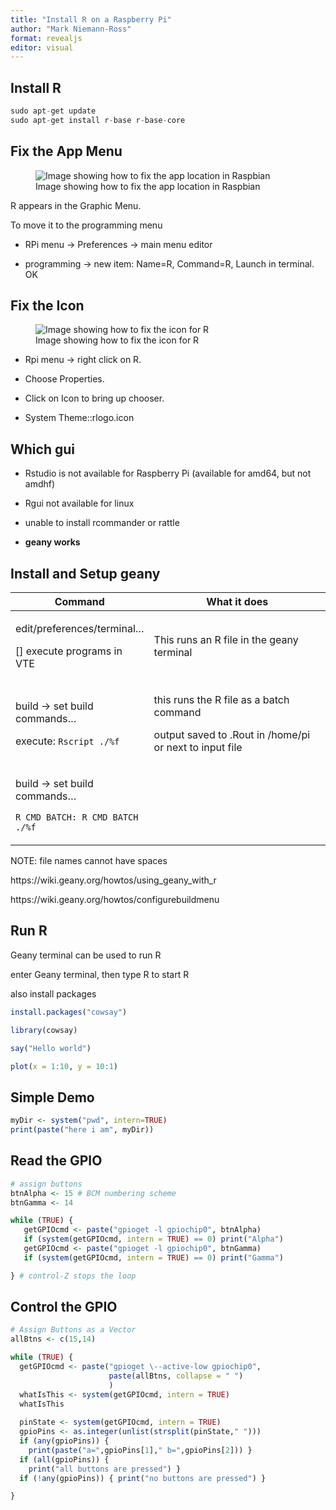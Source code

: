 ```yaml
---
title: "Install R on a Raspberry Pi"
author: "Mark Niemann-Ross"
format: revealjs
editor: visual
---
```


## Install R

``` r
sudo apt-get update
sudo apt-get install r-base r-base-core
```

## Fix the App Menu

![Image showing how to fix the app location in Raspbian](fixtheapp.png)

::: {.notes}

R appears in the Graphic Menu.

To move it to the programming menu

-   RPi menu -\> Preferences -\> main menu editor

-   programming -\> new item: Name=R, Command=R, Launch in terminal. OK

:::

## Fix the Icon

![Image showing how to fix the icon for R](fixtheicon.png)

::: {.notes}

-   Rpi menu -\> right click on R.

-   Choose Properties.

-   Click on Icon to bring up chooser.

-   System Theme::rlogo.icon

:::

## Which gui

::: {.notes}

-   Rstudio is not available for Raspberry Pi (available for amd64, but not amdhf)

-   Rgui not available for linux

-   unable to install rcommander or rattle

-   **geany works**

:::

## Install and Setup geany

+---------------------------------+---------------------------------------------------------+
| Command                         | What it does                                            |
+=================================+=========================================================+
| edit/preferences/terminal...    | This runs an R file in the geany terminal               |
|                                 |                                                         |
| \[\] execute programs in VTE    |                                                         |
+---------------------------------+---------------------------------------------------------+
| build -\> set build commands... | this runs the R file as a batch command                 |
|                                 |                                                         |
| execute: `Rscript ./%f`         | output saved to .Rout in /home/pi or next to input file |
+---------------------------------+---------------------------------------------------------+
| build -\> set build commands... |                                                         |
|                                 |                                                         |
| `R CMD BATCH: R CMD BATCH ./%f` |                                                         |
+---------------------------------+---------------------------------------------------------+

::: notes
<div>

NOTE: file names cannot have spaces

https://wiki.geany.org/howtos/using_geany_with_r

https://wiki.geany.org/howtos/configurebuildmenu

</div>
:::

## Run R

Geany terminal can be used to run R

enter Geany terminal, then type R to start R

also install packages

``` r
install.packages("cowsay")

library(cowsay)

say("Hello world")

plot(x = 1:10, y = 10:1)
```

## Simple Demo

``` r
myDir <- system("pwd", intern=TRUE) 
print(paste("here i am", myDir))
```

## Read the GPIO

``` r
# assign buttons 
btnAlpha <- 15 # BCM numbering scheme 
btnGamma <- 14

while (TRUE) { 
   getGPIOcmd <- paste("gpioget -l gpiochip0", btnAlpha) 
   if (system(getGPIOcmd, intern = TRUE) == 0) print("Alpha") 
   getGPIOcmd <- paste("gpioget -l gpiochip0", btnGamma)
   if (system(getGPIOcmd, intern = TRUE) == 0) print("Gamma")

} # control-Z stops the loop
```

## Control the GPIO

``` r
# Assign Buttons as a Vector
allBtns <- c(15,14)

while (TRUE) { 
  getGPIOcmd <- paste("gpioget \--active-low gpiochip0", 
                      paste(allBtns, collapse = " ")
                      ) 
  whatIsThis <- system(getGPIOcmd, intern = TRUE) 
  whatIsThis
  
  pinState <- system(getGPIOcmd, intern = TRUE) 
  gpioPins <- as.integer(unlist(strsplit(pinState," "))) 
  if (any(gpioPins)) { 
    print(paste("a=",gpioPins[1]," b=",gpioPins[2])) } 
  if (all(gpioPins)) { 
    print("all buttons are pressed") } 
  if (!any(gpioPins)) { print("no buttons are pressed") }

}
```
